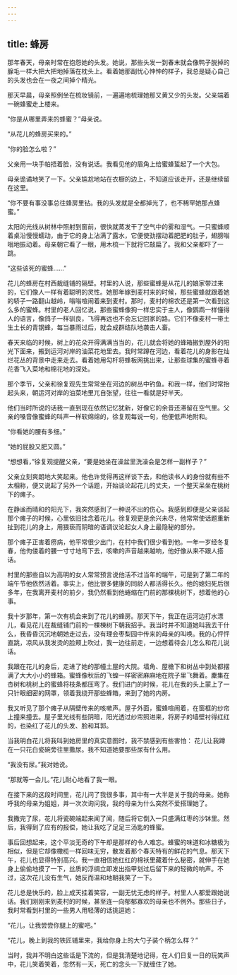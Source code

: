```yaml
---
---
---
```

title: 蜂房
---




那年春天，母亲时常在抱怨她的头发。她说，那些头发一到春末就会像鸭子脱掉的腺毛一样大把大把地掉落在枕头上。看着她那副忧心忡忡的样子，我总是疑心自己的头发也会在一夜之间掉个精光。

那天早晨，母亲照例坐在梳妆镜前，一遍遍地梳理她那又黄又少的头发。父亲端着一碗蜂蜜走上楼来。

“你是从哪里弄来的蜂蜜？”母亲说。

“从花儿的蜂房买来的。”

“你的脸怎么啦？”

父亲用一块手帕捂着脸，没有说话。我看见他的眉角上给蜜蜂蜇起了一个大包。

母亲诡谲地笑了一下。父亲尴尬地站在衣橱的边上，不知道应该走开，还是继续留在这里。

“你不要有事没事总往蜂房里钻。我的头发就是全都掉光了，也不稀罕她那点蜂蜜。”

太阳的光线从树林中照射到窗前，很快就蒸发干了空气中的雾和湿气。一只蜜蜂顺着桌沿慢慢蠕动，由于它的身上沾满了露水，它便使劲摆动着肥肥的肚子，翅膀嗡嗡地振动着。母亲朝它看了一眼，用木梳一下就将它敲扁了。我和父亲都吓了一跳。

“这些该死的蜜蜂……”





花儿的蜂房在村西裁缝铺的隔壁。村里的人说，那些蜜蜂是从花儿的娘家带过来的，它们像人一样有着聪明的灵性。她那年嫁到麦村来的时候，那些蜜蜂就跟着她的轿子一路翻山越岭，嗡嗡喧闹着来到麦村。那时，麦村的棉农还是第一次看到这么多的蜜蜂。村里的老人回忆说，那些蜜蜂像狗一样忠实于主人，像鹦鹉一样懂得人的语言，像鸽子一样驯良，飞得再远也不会忘记回家的路。它们不像麦村一带土生土长的青钢蜂，每当暴雨过后，就会成群结队地袭击人畜。

春天来临的时候，树上的花朵开得满满当当的，花儿就会将她的蜂箱搬到屋外的阳光下面来，搬到运河对岸的油菜花地里去。我时常蹲在河边，看着花儿的身影在灿烂花丛的背景中走来走去。看着她用勾杆将蜂板网挑出来，让那些球集的蜜蜂寻着花香飞入菜地和棉花地的深处。

那个季节，父亲和徐复观先生常常坐在河边的树丛中钓鱼。和我一样，他们时常抬起头来，朝运河对岸的油菜地里兀自张望，往往一看就是好半天。

他们当时所说的话我一直到现在依然记忆犹新，好像它的余音还滞留在空气里。父亲的嗓音像蜜蜂的叫声一样软绵绵的，徐复观每说一句，他便低声地附和。

“你看她的腰有多细。”

“她的屁股又肥又圆。”

“想想看，”徐复观提醒父亲，“要是她坐在澡盆里洗澡会是怎样一副样子？”

父亲立刻爽朗地大笑起来。他也许觉得再这样谈下去，和他读书人的身份就有些不太相称，便又说起了另外一个话题，开始谈论起花儿的丈夫，一个整天呆坐在桃树下的瘫子。

在静谧而晴和的阳光下，我突然感到了一种说不出的伤心。我感到即便是父亲谈起那个瘫子的时候，心里依旧挂念着花儿。徐复观更是余兴未尽，他常常使话题重新扯到花儿的身上，用猥亵而阴暗的语调议论起女人身上最隐秘的部分。

那个瘫子正害着痨病，他平常很少出门，在村中我们很少看到他。一年一岁经冬复春，他佝偻着的腰一寸寸地弯下去，咳嗽的声音越来越响，他好像从来不跟人搭话。

村里的那些自以为高明的女人常常预言说他活不过当年的端午，可是到了第二年的端午节他依然活着。事实上，他比很多健康的同龄人都活得长久。他的媳妇死后很多年，在我离开麦村的前夕，我仍然看到他蜷缩在门前的那棵桃树下，想着他的心事。

我十岁那年，第一次有机会来到了花儿的蜂房。那天下午，我正在运河边打水漂儿，看见花儿在裁缝铺门前的一棵楝树下朝我招手。我当时并不知道她叫我去干什么，我昏昏沉沉地朝她走过去，没有理会枣梨园中传来的母亲的叫唤。我的心怦怦直跳，凉风从我发烫的脸颊上吹过，我一边往前走，一边想着待会儿怎么和花儿说话。

我跟在花儿的身后，走进了她的那幢土屋的大院。墙角、屋檐下和树丛中到处都摆满了大大小小的蜂箱。蜜蜂像秋后的飞蝗一样密密麻麻地在院子里飞舞着。麇集在杏树和桃树上的蜜蜂将枝条都压弯了。我们进门的时候，花儿在我的头上蒙上了一只针眼细密的网罩，领着我绕开那些蜂箱，来到了她的内房。

我又听见了那个瘫子从隔壁传来的咳嗽声。屋子外面，蜜蜂喧闹着，在窗框的纱帘上撞来撞去。屋子里光线有些阴暗，阳光透过纱帘照进来，将房子的墙壁衬得红红的，也染红了花儿的头发、脸和耳郭。

当我明白花儿将我叫到她房里的真实意图时，我不禁感到有些害怕： 花儿让我蹲在一只花白瓷碗旁往里撒尿。我不知道她要那些尿有什么用。

“我没有尿。”我对她说。

“那就等一会儿。”花儿耐心地看了我一眼。

在接下来的这段时间里，花儿问了我很多事，其中有一大半是关于我的母亲。她称呼我的母亲为姐姐，并一次次询问我，我的母亲为什么突然不爱搭理她了。

我撒完了尿，花儿将瓷碗端起来闻了闻，随后将它倒入一只盛满红枣的沙钵里。然后，我得到了应有的报偿，她让我吃了足足三汤匙的蜂蜜。

事后回想起来，这个平淡无奇的下午却是那样的令人难忘。蜂蜜的味道和冰糖极为相似，但是它却像橄榄一样回味无穷，散发着那个春天特有的鲜花的气息。那天下午，花儿也显得特别高兴。我一直相信她红红的棉袄里藏着什么秘密，就伸手在她身上偷偷地摸了一下，丝质的浮绸立即发出指甲划过后留下来的轻微的响声。不过，这次花儿没有生气，她反而温和地朝我笑了一下。

花儿总是快乐的，脸上成天挂着笑容，一副无忧无虑的样子。村里人人都爱跟她说话。我们刚刚来到麦村的时候，甚至连一向郁郁寡欢的母亲也不例外。那些日子，我时常看到村里的一些男人用轻薄的话挑逗她：

“花儿，让我尝尝你腿上的蜜吧。”

“花儿，晚上到我的铁匠铺里来，我给你身上的大勺子装个柄怎么样？”

当时，我并不明白这些话是下流的，但是我清楚地记得，在人们日复一日的玩笑声中，花儿笑着笑着，忽然有一天，死亡的念头一下就缠住了她。